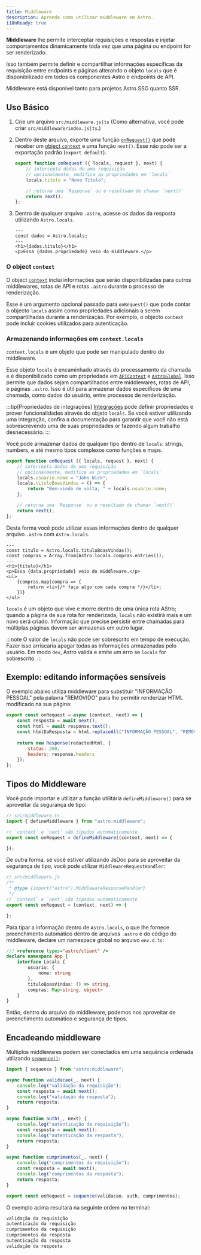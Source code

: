 ```yaml
---
title: Middleware
description: Aprenda como utilizar middleware em Astro.
i18nReady: true
---
```


**Middleware** lhe permite interceptar requisições e respostas e injetar comportamentos dinamicamente toda vez que uma página ou endpoint for ser renderizado.

Isso também permite definir e compartilhar informações específicas da requisição entre endpoints e páginas alterando o objeto `locals` que é disponibilizado em todos os componentes Astro e endpoints de API.

Middleware está disponível tanto para projetos Astro SSG quanto SSR.

## Uso Básico

1. Crie um arquivo `src/middleware.js|ts` (Como alternativa, você pode criar `src/middleware/index.js|ts`.)

2. Dentro deste arquivo, exporte uma função [`onRequest()`](/pt-br/reference/modules/astro-middleware/#onrequest) que pode receber um [object `context`](#o-object-context) e uma função `next()`. Esse não pode ser a exportação padrão (`export default`).

    ```js title="src/middleware.js"
    export function onRequest ({ locals, request }, next) {
        // intercepta dados de uma requisição
        // opcionalmente, modifica as propriedades em `locals`
        locals.titulo = "Novo Título";

        // retorna uma `Response` ou o resultado de chamar `next()`
        return next();
    };
    ```

3. Dentro de qualquer arquivo `.astro`, acesse os dados da resposta utilizando `Astro.locals`.

    ```astro title="src/components/Componente.astro"
    ---
    const dados = Astro.locals;
    ---
    <h1>{dados.titulo}</h1>
    <p>Essa {dados.propriedade} veio do middleware.</p>
    ```

### O object `context`

O object [`context`](/pt-br/reference/api-reference/#contexto-de-endpoint) inclui informações que serão disponibilizadas para outros middlewares, rotas de API e rotas `.astro` durante o processo de renderização.

Esse é um argumento opcional passado para `onRequest()` que pode contar o objecto `locals` assim como propriedades adicionais a serem compartilhadas durante a renderização. Por exemplo, o objecto `context` pode incluir cookies utilizados para autenticação.

### Armazenando informações em `context.locals`

`context.locals` é um objeto que pode ser manipulado dentro do middleware.

Esse objeto `locals` é encaminhado através do processamento da chamada e é disponibilizado como um propriedade em [`APIContext`](/pt-br/reference/api-reference/#contextlocals) e [`AstroGlobal`](/pt-br/reference/api-reference/#locals). Isso permite que dados sejam compartilhados entre middlewares, rotas de API, e páginas `.astro`. Isso é útil para armazenar dados específicos de uma chamada, como dados do usuário, entre processos de renderização.

:::tip[Propriedades de integrações]
[Integrações](/pt-br/guides/integrations-guide/) pode definir propriedades e prover funcionalidades através do objeto `locals`. Se você estiver utilizando uma integração, confira a documentação para garantir que você não está sobrescrevendo uma de suas propriedades or fazendo algum trabalho desnecessário.
:::

Você pode armazenar dados de qualquer tipo dentro de `locals`: strings, numbers, e até mesmo tipos complexos como funções e maps.

```js title="src/middleware.js"
export function onRequest ({ locals, request }, next) {
    // intercepta dados de uma requisição
    // opcionalmente, modifica as propriedades em `locals`
    locals.usuario.nome = "John Wick";
    locals.tituloBoasVindas = () => {
        return "Bem-vindo de volta, " + locals.usuario.nome;
    };

    // retorna uma `Response` ou o resultado de chamar `next()`
    return next();
};
```

Desta forma você pode utilizar essas informações dentro de qualquer arquivo `.astro` com `Astro.locals`.

```astro title="src/pages/compras.astro"
---
const titulo = Astro.locals.tituloBoasVindas();
const compras = Array.from(Astro.locals.compras.entries());
---
<h1>{titulo}</h1>
<p>Essa {data.propriedade} veio do middleware.</p>
<ul>
    {compras.map(compra => {
        return <li>{/* faça algo com cada compra */}</li>;
    })}
</ul>
```

`locals` é um objeto que vive e morre dentro de uma única rota AStro; quando a página de sua rota for renderizada, `locals` não existirá mais e um novo será criado. Informação que precise persistir entre chamadas para múltiplas páginas devem ser armazenas em outro lugar.

:::note
O valor de `locals` não pode ser sobrescrito em tempo de execução. Fazer isso arriscaria apagar todas as informações armazenadas pelo usuário. Em modo `dev`, Astro valida e emite um erro se `locals` for sobrescrito.
:::

## Exemplo: editando informações sensíveis

O exemplo abaixo utiliza middleware para substituir "INFORMAÇÃO PESSOAL" pela palavra "REMOVIDO" para lhe permitir renderizar HTML modificado na sua página:

```js title="src/middleware.js"
export const onRequest = async (context, next) => {
    const resposta = await next();
    const html = await response.text();
    const htmlDaResposta = html.replaceAll("INFORMAÇÃO PESSOAL", "REMOVIDO");
    
    return new Response(redactedHtml, {
        status: 200,
        headers: response.headers
    });
};
```

## Tipos do Middleware

Você pode importar e utilizar a função utilitária `defineMiddleware()` para se aproveitar da segurança de tipo:


```ts
// src/middleware.ts
import { defineMiddleware } from "astro:middleware";

// `context` e `next` são tipados automaticamente
export const onRequest = defineMiddleware((context, next) => {

});
```

De outra forma, se você estiver utilizando JsDoc para se aproveitar da segurança de tipo, você pode utilizar `MiddlewareRequestHandler`:

```js
// src/middleware.js
/**
 * @type {import("astro").MiddlewareResponseHandler}
 */
// `context` e `next` são tipados automaticamente
export const onRequest = (context, next) => {

};
```

Para tipar a informação dentro de `Astro.locals`, o que lhe fornece preenchimento automático dentro de arquivos `.astro` e do código do middleware,
declare um namespace global no arquivo `env.d.ts`:

```ts title="src/env.d.ts"
/// <reference types="astro/client" />
declare namespace App {
    interface Locals {
        usuario: {
            nome: string
        },
        tituloBoasVindas: () => string,
        compras: Map<string, object>
    }
}
```

Então, dentro do arquivo do middleware, podemos nos aproveitar de preenchimento automático e segurança de tipos.

## Encadeando middleware

Múltiplos middlewares podem ser conectados em uma sequência ordenada utilizando [`sequence()`](/pt-br/reference/modules/astro-middleware/#sequence):

```js title="src/middleware.js"
import { sequence } from "astro:middleware";

async function validacao(_, next) {
    console.log("validação da requisição");
    const resposta = await next();
    console.log("validação da resposta");
    return resposta;
}

async function auth(_, next) {
    console.log("autenticação da requisição");
    const resposta = await next();
    console.log("autenticação da resposta");
    return resposta;
}

async function cumprimentos(_, next) {
    console.log("cumprimentos da requisição");
    const resposta = await next();
    console.log("comprimentos da resposta");
    return resposta;
}

export const onRequest = sequence(validacao, auth, cumprimentos);
```

O exemplo acima resultará na seguinte ordem no terminal:

```sh
validação da requisição
autenticação da requisição
cumprimentos da requisição
cumprimentos da resposta
autenticação da resposta
validação da resposta
```

